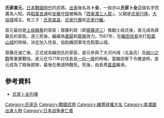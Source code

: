 {{japanese|japanese=氏家直元、氏家卜全|kana=うじいえ なおもと、うじいえ ぼくぜん|romaji=Ujiie Naomoto, Ujiie Bokuzen}}

{{about|別名「氏家卜全」的一位[[日本戰國時代|日本戰國時代]]武將|一位[[日本漫畫家|日本漫畫家]]|氏家ト全}}

'''氏家直元'''{{BD|||1571年|6月4日|catIdx=Ujiie Naomoto}}，[[日本戰國時代|日本戰國時代]]的武將。[[出家|出家]]後名為'''卜全'''，一般亦以'''氏家卜全'''這個名字而廣為人知。與[[稻葉良通|稻葉良通]]和[[安藤守就|安藤守就]]被稱為「[[西美濃三人眾|西美濃三人眾]]」。父親是[[氏家行隆|氏家行隆]]。[[大垣城|大垣城]]城主。有三子：[[氏家直昌|氏家直昌]]、[[氏家行廣|氏家行廣]]和[[氏家行繼|氏家行繼]]。

直元最初是[[土岐賴藝|土岐賴藝]]的家臣；齋藤利政（即[[齋藤道三|齋藤道三]]）推翻土岐氏後，直元成為齋藤氏的家臣。道三死後，繼續為[[齋藤義龍|義龍]]和[[齋藤龍興|龍興]]效力。1567年，在[[織田信長|織田信長]]攻打[[稻葉山城|稻葉山城]]的時候，決定加入信長，協助織田軍攻克稻葉山城。

齋藤氏滅亡後，正式成為織田氏的家臣，直元參與了大河內城（北畠氏）及[[姉川之戰|姉川之戰]]等重要戰役。直元在1571年討伐長島[[一向一揆|一向一揆]]的時候，當織田軍下令撤退時，直元成為了殿後部隊，最後在撤退時戰死。死後，由長男[[氏家直昌|直昌]]繼承。

==參考資料==
*[https://web.archive.org/web/20070216213212/http://www5b.biglobe.ne.jp/%7Eyoropara/retuden/retu00138.htm 氏家卜全列傳]
{{Samurai-stub}}
{{DEFAULTSORT:Ujiie Naomoto}}

[[Category:氏家氏|Category:氏家氏]]
[[Category:戰國武將|Category:戰國武將]]
[[Category:織豐政權大名|Category:織豐政權大名]]
[[Category:美濃國出身人物|Category:美濃國出身人物]]
[[Category:日本战争身亡者|Category:日本战争身亡者]]